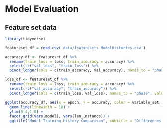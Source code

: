 # Model Evaluation {#evaluation}




## Feature set data

```r
library(tidyverse)
```

```r
featureset_df = read_csv('data/featuresets_ModelHistories.csv')

accuracy_df <- featureset_df %>%
  rename(train_loss = loss, train_accuracy = accuracy) %>%
  select(-c("val_loss", "train_loss")) %>%
  pivot_longer(cols = c(train_accuracy, val_accuracy), names_to = "phase", values_to = "accuracy")

loss_df <- featureset_df %>%
  rename(train_loss = loss, train_accuracy = accuracy) %>%
  select(-c("val_accuracy", "train_accuracy")) %>%
  pivot_longer(cols = c(train_loss, val_loss), names_to = "phase", values_to = "loss")
```


```r
ggplot(accuracy_df, aes(x = epoch, y = accuracy, color = variable_set, linetype = phase)) + 
  geom_line(linewidth = 10) + 
  ylim(0.4,1.0) +
  facet_grid(vars(model), vars(len_instance)) +
  ggtitle("Model Training History Comparison", subtitle = "Differences between training and test performance across feature sets.") + theme(legend.position = "bottom")
```

